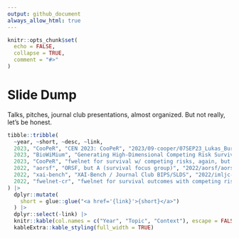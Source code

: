 ```yaml
---
output: github_document
always_allow_html: true
---
```


<!-- README.md is generated from README.Rmd. Please edit that file -->

```r
knitr::opts_chunk$set(
  echo = FALSE,
  collapse = TRUE,
  comment = "#>"
)
```

# Slide Dump

Talks, pitches, journal club presentations, almost organized. But not really, let's be honest.

```r
tibble::tribble(
  ~year, ~short, ~desc, ~link,
  2023, "CooPeR", "CEN 2023: CooPeR", "2023/09-cooper/07SEP23_Lukas_Burk.pdf",
  2023, "BioWiMium", "Generating High-Dimensional Competing Risk Survival Settings", "2023/06-wimium/cr.pdf",
  2023, "CooPeR", "fwelnet for survival w/ competing risks, again, but... more. And renamed.", "2023/05-cooper/CooPeR.html",
  2022, "aorsf", "ORSF, but A (survival focus group)", "2022/aorsf/aorsf.html",
  2022, "xai-bench", "XAI-Bench / Journal Club BIPS/SLDS", "2022/imljc-xaibench/index.html",
  2022, "fwelnet-cr", "fwelnet for survival outcomes with competing risks (idea/pitch)", "2022/fwelnet-cr/fwelnet-cr.html"
) |>
  dplyr::mutate(
    short = glue::glue("<a href='{link}'>{short}</a>")
  ) |>
  dplyr::select(-link) |>
  knitr::kable(col.names = c("Year", "Topic", "Context"), escape = FALSE) |>
  kableExtra::kable_styling(full_width = TRUE)
```

